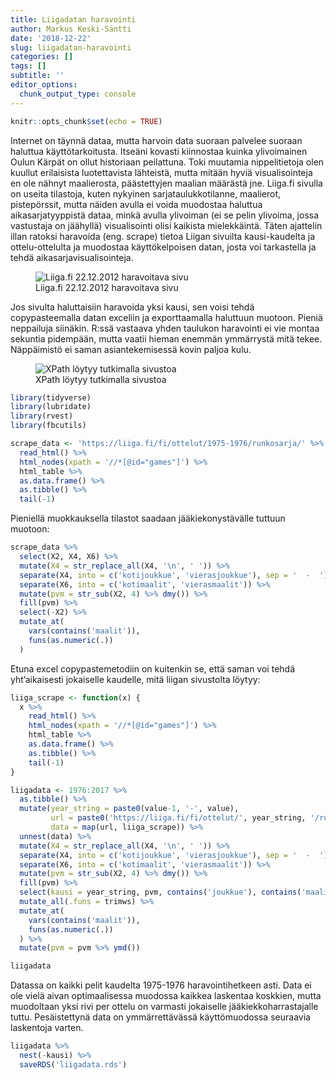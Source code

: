 ```yaml
---
title: Liigadatan haravointi
author: Markus Keski-Säntti
date: '2018-12-22'
slug: liigadatan-haravointi
categories: []
tags: []
subtitle: ''
editor_options: 
  chunk_output_type: console
---
```


```r
knitr::opts_chunk$set(echo = TRUE)
```

Internet on täynnä dataa, mutta harvoin data suoraan palvelee suoraan haluttua käyttötarkoitusta. Itseäni kovasti kiinnostaa kuinka ylivoimainen Oulun Kärpät on ollut historiaan peilattuna. Toki muutamia nippelitietoja olen kuullut erilaisista luotettavista lähteistä, mutta mitään hyviä visualisointeja en ole nähnyt maalierosta, päästettyjen maalian määrästä jne. Liiga.fi sivulla on useita tilastoja, kuten nykyinen sarjataulukkotilanne, maalierot, pistepörssit, mutta näiden avulla ei voida muodostaa haluttua aikasarjatyyppistä dataa, minkä avulla ylivoiman (ei se pelin ylivoima, jossa vastustaja on jäähyllä) visualisointi olisi kaikista mielekkäintä. Täten ajattelin illan ratoksi haravoida (eng. scrape) tietoa Liigan sivuilta kausi-kaudelta ja ottelu-ottelulta ja muodostaa käyttökelpoisen datan, josta voi tarkastella ja tehdä aikasarjavisualisointeja.

![Liiga.fi 22.12.2012 haravoitava sivu](/post/2018-12-22-liigadatan-haravointi_files/YKlX4Pj.jpg)

Jos sivulta haluttaisiin haravoida yksi kausi, sen voisi tehdä copypasteemalla datan exceliin ja exporttaamalla haluttuun muotoon. Pieniä neppailuja siinäkin. R:ssä vastaava yhden taulukon haravointi ei vie montaa sekuntia pidempään, mutta vaatii hieman enemmän ymmärrystä mitä tekee. Näppäimistö ei saman asiantekemisessä kovin paljoa kulu.

![XPath löytyy tutkimalla sivustoa](/post/2018-12-22-liigadatan-haravointi_files/chrome_2018-12-22_17-11-11.png)

```r
library(tidyverse)
library(lubridate)
library(rvest)
library(fbcutils)

scrape_data <- 'https://liiga.fi/fi/ottelut/1975-1976/runkosarja/' %>% 
  read_html() %>% 
  html_nodes(xpath = '//*[@id="games"]') %>% 
  html_table %>% 
  as.data.frame() %>% 
  as.tibble() %>% 
  tail(-1)
```

Pieniellä muokkauksella tilastot saadaan jääkiekonystävälle tuttuun muotoon:
```r
scrape_data %>%
  select(X2, X4, X6) %>% 
  mutate(X4 = str_replace_all(X4, '\n', ' ')) %>% 
  separate(X4, into = c('kotijoukkue', 'vierasjoukkue'), sep = '  -  ') %>% 
  separate(X6, into = c('kotimaalit', 'vierasmaalit')) %>% 
  mutate(pvm = str_sub(X2, 4) %>% dmy()) %>% 
  fill(pvm) %>% 
  select(-X2) %>% 
  mutate_at(
    vars(contains('maalit')),
    funs(as.numeric(.))
  ) 
```

Etuna excel copypastemetodiin on kuitenkin se, että saman voi tehdä yht'aikaisesti jokaiselle kaudelle, mitä liigan sivustolta löytyy:
```r
liiga_scrape <- function(x) {
  x %>% 
    read_html() %>% 
    html_nodes(xpath = '//*[@id="games"]') %>% 
    html_table %>% 
    as.data.frame() %>% 
    as.tibble() %>% 
    tail(-1)
}

liigadata <- 1976:2017 %>% 
  as.tibble() %>% 
  mutate(year_string = paste0(value-1, '-', value),
         url = paste0('https://liiga.fi/fi/ottelut/', year_string, '/runkosarja/'),
         data = map(url, liiga_scrape)) %>% 
  unnest(data) %>% 
  mutate(X4 = str_replace_all(X4, '\n', ' ')) %>% 
  separate(X4, into = c('kotijoukkue', 'vierasjoukkue'), sep = '  -  ') %>% 
  separate(X6, into = c('kotimaalit', 'vierasmaalit')) %>% 
  mutate(pvm = str_sub(X2, 4) %>% dmy()) %>% 
  fill(pvm) %>% 
  select(kausi = year_string, pvm, contains('joukkue'), contains('maali'), X7, X8) %>% 
  mutate_all(.funs = trimws) %>% 
  mutate_at(
    vars(contains('maalit')),
    funs(as.numeric(.))
  ) %>% 
  mutate(pvm = pvm %>% ymd())

liigadata 
```
Datassa on kaikki pelit kaudelta 1975-1976 haravointihetkeen asti. Data ei ole vielä aivan optimaalisessa muodossa kaikkea laskentaa koskkien, mutta muodoltaan yksi rivi per ottelu on varmasti jokaiselle jääkiekkoharrastajalle tuttu. Pesäistettynä data on ymmärrettävässä käyttömuodossa seuraavia laskentoja varten.

```r
liigadata %>% 
  nest(-kausi) %>% 
  saveRDS('liigadata.rds')
```



